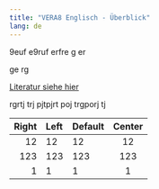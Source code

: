 ```yaml
---
title: "VERA8 Englisch - Überblick"
lang: de
---
```


9euf e9ruf erfre
g
er


ge
rg

[Literatur siehe hier](literature.qmd)

rgrtj trj pjtpjrt poj trgporj tj


| Right | Left | Default | Center |
|------:|:-----|---------|:------:|
|   12  |  12  |    12   |    12  |
|  123  |  123 |   123   |   123  |
|    1  |    1 |     1   |     1  |